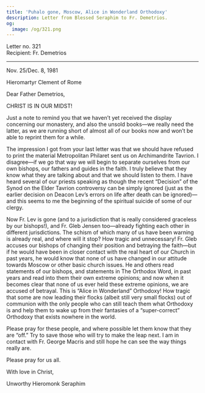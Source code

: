 ```yaml
---
title: 'Puhalo gone, Moscow, Alice in Wonderland Orthodoxy'
description: Letter from Blessed Seraphim to Fr. Demetrios.
og:
  image: /og/321.png
---
```


<div style={{textAlign:'right', fontFamily:'monospace'}}>Letter no. 321</div>
<div style={{textAlign:'left', fontFamily:'monospace'}}>Recipient: Fr. Demetrios</div>

---

Nov. 25/Dec. 8, 1981

Hieromartyr Clement of Rome

Dear Father Demetrios,

CHRIST IS IN OUR MIDST!

Just a note to remind you that we haven’t yet received the display concerning our monastery, and also the unsold books—we really need the latter, as we are running short of almost all of our books now and won’t be able to reprint them for a while.

The impression I got from your last letter was that we should have refused to print the material Metropolitan Philaret sent us on Archimandrite Tavrion. I disagree—if we go that way we will begin to separate ourselves from our own bishops, our fathers and guides in the faith. I truly believe that they know what they are talking about and that we should listen to them. I have heard several of our priests speaking as though the recent “Decision” of the Synod on the Elder Tavrion controversy can be simply ignored (just as the earlier decision on Deacon Lev’s errors on life after death can be ignored)—and this seems to me the beginning of the spiritual suicide of some of our clergy.

Now Fr. Lev is gone (and to a jurisdiction that is really considered graceless by our bishops!), and Fr. Gleb Jensen too—already fighting each other in different jurisdictions. The schism of which many of us have been warning is already real, and where will it stop? How tragic and unnecessary! Fr. Gleb accuses our bishops of changing their position and betraying the faith—but if he would have been in closer contact with the real heart of our Church in past years, he would know that none of us have changed in our attitude towards Moscow or other basic church issues. He and others read statements of our bishops, and statements in The Orthodox Word, in past years and read into them their own extreme opinions; and now when it becomes clear that none of us ever held these extreme opinions, we are accused of betrayal. This is “Alice in Wonderland” Orthodoxy! How tragic that some are now leading their flocks (albeit still very small flocks) out of communion with the only people who can still teach them what Orthodoxy is and help them to wake up from their fantasies of a “super-correct” Orthodoxy that exists nowhere in the world.

Please pray for these people, and where possible let them know that they are “off.” Try to save those who will try to make the leap next. I am in contact with Fr. George Macris and still hope he can see the way things really are.

Please pray for us all.

With love in Christ,

Unworthy Hieromonk Seraphim